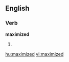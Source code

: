 
==English==

===Verb===
'''maximized'''

# {{past of|[[maximize]]}}

[[hu:maximized]]
[[vi:maximized]]